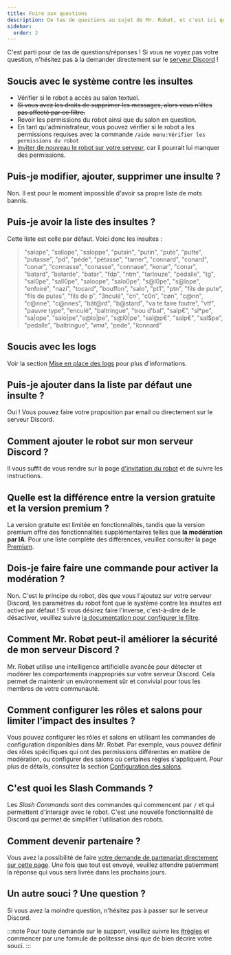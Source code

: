 ```yaml
---
title: Foire aux questions
description: De tas de questions au sujet de Mr. Robøt, et c'est ici que vous trouverez les réponses.
sidebar:
  order: 2
---
```


C'est parti pour de tas de questions/réponses ! Si vous ne voyez pas votre question, n'hésitez pas à la demander directement sur le [serveur Discord](https://mrrobot.app/discord) !

##  Soucis avec le système contre les insultes

- Vérifier si le robot a accès au salon textuel.
- ~~Si vous avez les droits de supprimer les messages, alors vous n'êtes pas affecté par ce filtre.~~
- Revoir les permissions du robot ainsi que du salon en question.
- En tant qu'administrateur, vous pouvez vérifier si le robot a les permissions requises avec la commande `/aide menu:Vérifier les permissions du robot`
- [Inviter de nouveau le robot sur votre serveur](https://mrrobot.app/add), car il pourrait lui manquer des permissions.

## Puis-je modifier, ajouter, supprimer une insulte ?

Non. Il est pour le moment impossible d'avoir sa propre liste de mots bannis.

## Puis-je avoir la liste des insultes ?

Cette liste est celle par défaut.
Voici donc les insultes :

> "salope", "sallope", "saloppe", "putain", "putin", "pute", "putte", "putasse", "pd", "pédé", "pétasse", "tamer", "connard", "conard", "conar", "connasse", "conasse", "connase", "konar", "conar", "batard", "batarde", "batar", "fdp", "ntm", "tarlouze", "pédalle", "tg", "sal0pe", "sall0pe", "saloope", "salo0pe", "s@l0pe", "s@lope", "enfoiré", "nazi", "tocard", "bouffon", "salo", "pt1", "ptn", "fils de pute", "fils de putes", "fils de p", "3nculé", "cn", "c0n", "cøn", "c@nn", "c@nne", "c@nnes", "bât@rd", "b@stard", "va te faire foutre", "vtf", "pauvre type", "enculé", "baltringue", "trou d'bal", "salp€", "sl*pe", "sa|ope", "salo|pe","s@lo|pe", "s@l0|pe", "sal@p€", "salp€", "sal$pe", "pedalle", "baltringue", "итм", "pede", "konnard"

## Soucis avec les logs

Voir la section [Mise en place des logs](/configuration/logs/) pour plus d'informations.

## Puis-je ajouter dans la liste par défaut une insulte ?

Oui ! Vous pouvez faire votre proposition par email ou directement sur le serveur Discord.

## Comment ajouter le robot sur mon serveur Discord ?

Il vous suffit de vous rendre sur la page [d'invitation du robot](https://mrrobot.app/add) et de suivre les instructions.

## Quelle est la différence entre la version gratuite et la version premium ?

La version gratuite est limitée en fonctionnalités, tandis que la version premium offre des fonctionnalités supplémentaires telles que **la modération par IA**.
Pour une liste complète des différences, veuillez consulter la page [Premium](https://mrrobot.app/premium).

## Dois-je faire faire une commande pour activer la modération ?

Non. C'est le principe du robot, dès que vous l'ajoutez sur votre serveur Discord, les paramètres du robot font que le système contre les insultes est activé par défaut !
Si vous désirez faire l'inverse, c'est-à-dire de le désactiver, veuillez suivre [la documentation pour configurer le filtre](/configuration/swear/config-filter/).

## Comment Mr. Robøt peut-il améliorer la sécurité de mon serveur Discord ?

Mr. Robøt utilise une intelligence artificielle avancée pour détecter et modérer les comportements inappropriés sur votre serveur Discord.
Cela permet de maintenir un environnement sûr et convivial pour tous les membres de votre communauté.

## Comment configurer les rôles et salons pour limiter l’impact des insultes ?

Vous pouvez configurer les rôles et salons en utilisant les commandes de configuration disponibles dans Mr. Robøt.
Par exemple, vous pouvez définir des rôles spécifiques qui ont des permissions différentes en matière de modération, ou configurer des salons où certaines règles s'appliquent.
Pour plus de détails, consultez la section [Configuration des salons](/configuration/swear/config-channels/).

## C'est quoi les Slash Commands ?

Les *Slash Commands* sont des commandes qui commencent par `/` et qui permettent d'interagir avec le robot.
C'est une nouvelle fonctionnalité de Discord qui permet de simplifier l'utilisation des robots.

## Comment devenir partenaire ?

Vous avez la possibilité de faire [votre demande de partenariat directement sur cette page](https://mrrobot.app/partners).
Une fois que tout est envoyé, veuillez attendre patiemment la réponse qui vous sera livrée dans les prochains jours.

## Un autre souci ? Une question ?

Si vous avez la moindre question, n'hésitez pas à passer sur le serveur Discord.

:::note
Pour toute demande sur le support, veuillez suivre les [#règles](https://mrrobot.app/discord) et commencer par une formule de politesse ainsi que de bien décrire votre souci.
:::
